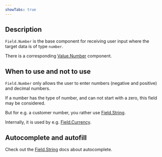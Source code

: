 ```yaml
---
showTabs: true
---
```


## Description

`Field.Number` is the base component for receiving user input where the target data is of type `number`.

There is a corresponding [Value.Number](/uilib/extensions/forms/create-component/Value/Number) component.

## When to use and not to use

`Field.Number` only allows the user to enter numbers (negative and positive) and decimal numbers.

If a number has the type of number, and can not start with a zero, this field may be considered.

But for e.g. a customer number, you rather use [Field.String](/uilib/extensions/forms/base-fields/String/).

Internally, it is used by e.g. [Field.Currency](/uilib/extensions/forms/feature-fields/Currency/).

## Autocomplete and autofill

Check out the [Field.String](/uilib/extensions/forms/base-fields/String/#autocomplete-and-autofill) docs about autocomplete.
